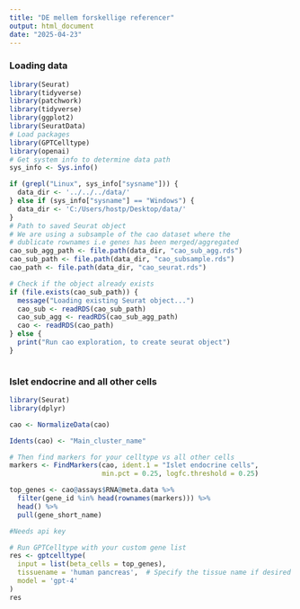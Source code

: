 ---
title: "DE mellem forskellige referencer"
output: html_document
date: "2025-04-23"
---

### Loading data

```{r}
library(Seurat)
library(tidyverse)
library(patchwork)
library(tidyverse)
library(ggplot2)
library(SeuratData)
# Load packages
library(GPTCelltype)
library(openai)
# Get system info to determine data path
sys_info <- Sys.info()

if (grepl("Linux", sys_info["sysname"])) {
  data_dir <- '../../../data/'
} else if (sys_info["sysname"] == "Windows") {
  data_dir <- 'C:/Users/hostp/Desktop/data/'
}
# Path to saved Seurat object
# We are using a subsample of the cao dataset where the 
# dublicate rownames i.e genes has been merged/aggregated
cao_sub_agg_path <- file.path(data_dir, "cao_sub_agg.rds")
cao_sub_path <- file.path(data_dir, "cao_subsample.rds")
cao_path <- file.path(data_dir, "cao_seurat.rds")

# Check if the object already exists
if (file.exists(cao_sub_path)) {
  message("Loading existing Seurat object...")
  cao_sub <- readRDS(cao_sub_path) 
  cao_sub_agg <- readRDS(cao_sub_agg_path) 
  cao <- readRDS(cao_path) 
} else {
  print("Run cao exploration, to create seurat object")
}


```
```{r}

```

### Islet endocrine and all other cells 

```{r}
library(Seurat)
library(dplyr)

cao <- NormalizeData(cao)

Idents(cao) <- "Main_cluster_name"

# Then find markers for your celltype vs all other cells
markers <- FindMarkers(cao, ident.1 = "Islet endocrine cells", 
                       min.pct = 0.25, logfc.threshold = 0.25)

top_genes <- cao@assays$RNA@meta.data %>% 
  filter(gene_id %in% head(rownames(markers))) %>% 
  head() %>% 
  pull(gene_short_name)

#Needs api key

# Run GPTCelltype with your custom gene list
res <- gptcelltype(
  input = list(beta_cells = top_genes),
  tissuename = 'human pancreas',  # Specify the tissue name if desired
  model = 'gpt-4'
)
res
```

